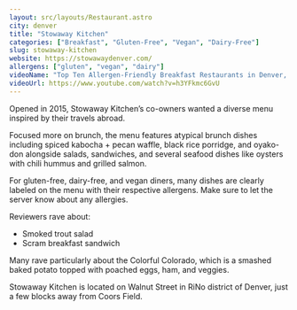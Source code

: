 ```yaml
---
layout: src/layouts/Restaurant.astro
city: denver
title: "Stowaway Kitchen"
categories: ["Breakfast", "Gluten-Free", "Vegan", "Dairy-Free"]
slug: stowaway-kitchen
website: https://stowawaydenver.com/
allergens: ["gluten", "vegan", "dairy"]
videoName: "Top Ten Allergen-Friendly Breakfast Restaurants in Denver, Colorado"
videoUrl: https://www.youtube.com/watch?v=h3YFkmc6GvU
---
```


Opened in 2015, Stowaway Kitchen’s co-owners wanted a diverse menu inspired by their travels abroad.

Focused more on brunch, the menu features  atypical brunch dishes including spiced kabocha + pecan waffle, black rice porridge, and oyako-don alongside salads, sandwiches, and several seafood dishes like oysters with chili hummus and grilled salmon.

For gluten-free, dairy-free, and vegan diners, many dishes are clearly labeled on the menu with their respective allergens. Make sure to let the server know about any allergies.

Reviewers rave about:
* Smoked trout salad
* Scram breakfast sandwich

Many rave particularly about the Colorful Colorado, which is a smashed baked potato topped with poached eggs, ham, and veggies.

Stowaway Kitchen is located on Walnut Street in RiNo district of Denver, just a few blocks away from Coors Field.

